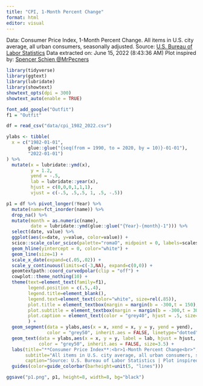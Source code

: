 ```yaml
---
title: "CPI, 1-Month Percent Change"
format: html
editor: visual
---
```

Data: Consumer Price Index, 1-Month Percent Change. All items in U.S. city average, all urban consumers, seasonally adjusted. 
Source: [U.S. Bureau of Labor Statistics](https://data.bls.gov/pdq/SurveyOutputServlet)
Data extracted on: June 15, 2022 (8:43:36 AM)
Plot inspired by: [Spencer Schien @MrPecners](https://twitter.com/MrPecners/status/1536722816950837248)


```r
library(tidyverse)
library(ggtext)
library(lubridate)
library(showtext)
showtext_opts(dpi = 300)
showtext_auto(enable = TRUE)

font_add_google("Outfit")
f1 = "Outfit"
```

```r
df = read_csv("data/cpi_1982_2022.csv")

ylabs <- tibble(
  x = c("1982-01-01",
        glue::glue("{seq(from = 1990, to = 2020, by = 10)}-01-01"),
        "2022-01-01")
) %>%
  mutate(x = lubridate::ymd(x),
         y = 1.2,
         yend = -.5,
         lab = lubridate::year(x),
         hjust = c(0,0,0,1,1,1),
         vjust = c(-.5, .5,.5, 1, .5, -.5))
```

```r
p1 = df %>% pivot_longer(!Year) %>%
  mutate(name=fct_inorder(name)) %>%
  drop_na() %>%
  mutate(month = as.numeric(name),
         date = lubridate::ymd(glue::glue("{Year}-{month}-1"))) %>%
  select(date, value) %>%
  ggplot(aes(x=date, y=value, color=value)) +
  scico::scale_color_scico(palette="romaO", midpoint = 0, labels=scales::percent_format(scale=1)) +
  geom_hline(yintercept = 0, color="white") +
  geom_line(size=1) +
  scale_x_date(expand=c(.05,.02)) +
  scale_y_continuous(limits=c(-3,NA), expand=c(0,0)) +
  geomtextpath::coord_curvedpolar(clip = "off") +
  cowplot::theme_nothing(10) +
  theme(text=element_text(family=f1),
        legend.position = c(.5,.4),
        legend.title=element_blank(),
        legend.text=element_text(color="white", size=rel(.85)),
        plot.title = element_textbox(margin = margin(b = -300,t = 150), color = "white", hjust = .5, lineheight = 1.5, size=12),
        plot.subtitle = element_textbox(margin = margin(b = -300,t = 300, l=25), color = "white", width = unit(3, "in"), hjust = .5, lineheight= 1.5),
        plot.caption = element_text(color = "grey40", hjust = .5, size=rel(.9), margin = margin(t = -25, b = -30)),
        ) +
  geom_segment(data = ylabs,aes(x = x, xend = x, y = y, yend = yend),
               color = "grey50", inherit.aes = FALSE, linetype="dotted") +
  geom_text(data = ylabs,aes(x = x, y = y, label = lab, hjust = hjust, vjust = vjust),
            color = "grey50", inherit.aes = FALSE, size=3.5) +
  labs(title="**Consumer Price Index**:<br>1-Month Percent Change<br>",
       subtitle="All items in U.S. city average, all urban consumers, seasonally adjusted, from January 1982 to April 2022",
       caption="Source: U.S. Bureau of Labor Statistics | Plot inspired by Spencer Schien @MrPecners") +
  guides(color=guide_colorbar(barheight=unit(5, "lines")))

ggsave("p1.png", p1, height=8, width=8, bg="black")
```


 
 
 